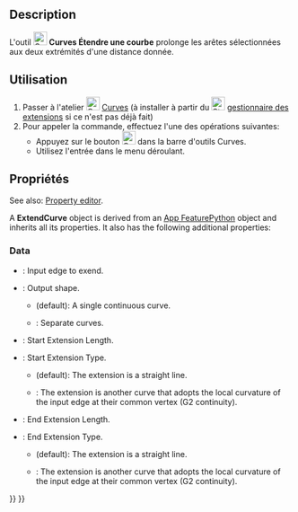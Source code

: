 <languages/>

{{Docnav/fr
|[[Curves_MixedCurve/fr|Courbe d'intersection en 3D]]
|[[Curves_JoinCurve/fr|Relier des courbes]]
|[[Curves_Workbench/fr|Atelier Curves]]
|IconL=Curves_MixedCurve.svg
|IconR=Curves_JoinCurve.svg
|IconC=Curves_workbench_icon.svg
}}

{{GuiCommand/fr
|Name=Curves ExtendCurve
|Name/fr=Curves Étendre une courbe
|MenuLocation=Curves → Extend Curve
|Workbenches=[[Curves_Workbench/fr|Curves]]
}}

==Description==

L'outil [[Image:Curves_ExtendCurve.svg|24px]] '''Curves Étendre une courbe''' prolonge les arêtes sélectionnées aux deux extrémités d'une distance donnée.

<span id="Usage"></span>
==Utilisation==

<div class="mw-translate-fuzzy">
# Passer à l'atelier [[Image:Curves_workbench_icon.svg|24px]] [[Curves_Workbench/fr|Curves]] (à installer à partir du [[Image:Std_AddonMgr.svg|24px]] [[Std_AddonMgr/fr|gestionnaire des extensions]] si ce n'est pas déjà fait)
# Pour appeler la commande, effectuez l'une des opérations suivantes:
#* Appuyez sur le bouton [[Image:Curves_ExtendCurve.svg|24px]] dans la barre d'outils Curves.
#* Utilisez l'entrée {{MenuCommand|Curves → Extend Curve}} dans le menu déroulant.
</div>

<span id="Properties"></span>
==Propriétés==

See also: [[Property_editor|Property editor]].

A '''ExtendCurve''' object is derived from an [[App_FeaturePython|App FeaturePython]] object and inherits all its properties. It also has the following additional properties:

===Data===

{{TitleProperty|Base}}

* {{PropertyData|Edge|LinkSub}}: Input edge to exend.
* {{PropertyData|Output|Enumeration}}: Output shape.
** {{Value|SingleEdge}} (default): A single continuous curve.
** {{Value|Wire}}: Separate curves.

{{TitleProperty|Beginning}}

* {{PropertyData|Length Start|Float}}: Start Extension Length.
* {{PropertyData|Type Start|Enumeration}}: Start Extension Type.
** {{Value|Straight}} (default): The extension is a straight line.
** {{Value|G2 curve}}: The extension is another curve that adopts the local curvature of the input edge at their common vertex (G2 continuity).

{{TitleProperty|End}}

* {{PropertyData|Length End|Float}}: End Extension Length.
* {{PropertyData|Type End|Enumeration}}: End Extension Type.
** {{Value|Straight}} (default): The extension is a straight line.
** {{Value|G2 curve}}: The extension is another curve that adopts the local curvature of the input edge at their common vertex (G2 continuity).


{{Docnav/fr
|[[Curves_MixedCurve/fr|Courbe d'intersection en 3D]]
|[[Curves_JoinCurve/fr|Relier des courbes]]
|[[Curves_Workbench/fr|Atelier Curves]]
|IconL=Curves_MixedCurve.svg
|IconR=Curves_JoinCurve.svg
|IconC=Curves_workbench_icon.svg
}}

{{Curves Tools navi{{#translation:}}}}
{{Userdocnavi{{#translation:}}}}